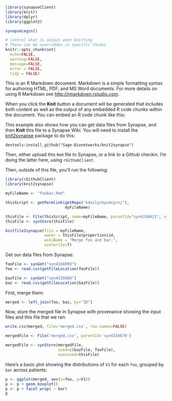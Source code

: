 ```r
library(synapseClient)
library(knitr)
library(dplyr)
library(ggplot2)

synapseLogin()

# control what is output when knitting
# These can be overridden in specific chunks
knitr::opts_chunk$set(
  echo=FALSE,
  warning=FALSE,
  message=FALSE,
  error = FALSE,
  tidy = FALSE)
```

This is an R Markdown document. Markdown is a simple formatting syntax for authoring HTML, PDF, and MS Word documents. For more details on using R Markdown see <http://rmarkdown.rstudio.com>.

When you click the **Knit** button a document will be generated that includes both content as well as the output of any embedded R code chunks within the document. You can embed an R code chunk like this:

This example also shows how you can get data files from Synapse, and then **Knit** this file to a Synapse Wiki. You will need to install the [knit2synapse](https://github.com/Sage-Bionetworks/knit2synapse) package to do this:

```
devtools:install_github("Sage-Bionetworks/knit2synapse")
```

Then, either upload this `Rmd` file to Synapse, or a link to a Github checkin. I'm doing the latter here, using `rGithubClient`.

Then, outside of this file, you'll run the following:

```r
library(rGithubClient)
library(knit2synapse)

myFileName <- "foobaz.Rmd"

thisScript <- getPermlink(getRepo("kdaily/myu4cproj"), 
                          myFileName)

thisFile <- File(thisScript, name=myFileName, parentId="syn4156411", synapseStore=FALSE)
thisFile <- synStore(thisFile)

knitfile2synapse(file = myFileName,
                 owner = thisFile@properties$id, 
                 wikiName = "Merge foo and bar.",
                 overwrite=T)

```

Get our data files from Synapse:

```r
fooFile <- synGet("syn4156093")
foo <- read.csv(getFileLocation(fooFile))

bazFile <- synGet("syn4155088")
baz <- read.csv(getFileLocation(bazFile))
```

First, merge them:

```r
merged <- left_join(foo, baz, by="ID")
```

Now, store the merged file in Synapse with provenance showing the input files and this file that we ran:
```r
write.csv(merged, file='merged.csv', row.names=FALSE)

mergedFile <- File('merged.csv', parentId='syn4154679')

mergedFile <- synStore(mergedFile,
                       used=c(bazFile, fooFile),
                       executed=thisFile)
```

Here's a basic plot showing the distributions of `V1` for each `foo`, grouped by `bar` across patients:

```r
p <- ggplot(merged, aes(x=foo, y=V1))
p <- p + geom_boxplot()
p <- p + facet_wrap( ~ bar)
p
```
